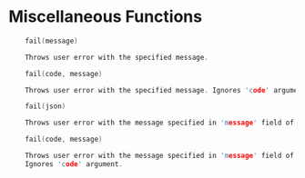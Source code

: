 # Miscellaneous Functions

```cpp
    fail(message)

    Throws user error with the specified message.
```
```cpp
    fail(code, message)

    Throws user error with the specified message. Ignores 'code' argument.
```
```cpp
    fail(json)

    Throws user error with the message specified in 'message' field of the JSON.
```
```cpp
    fail(code, message)

    Throws user error with the message specified in 'message' field of the JSON.
    Ignores 'code' argument.
```